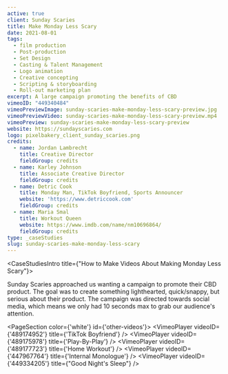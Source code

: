 ```yaml
---
active: true
client: Sunday Scaries
title: Make Monday Less Scary
date: 2021-08-01
tags:
  - film production
  - Post-production
  - Set Design
  - Casting & Talent Management
  - Logo animation
  - Creative concepting
  - Scripting & storyboarding
  - Roll-out marketing plan
excerpt: A large campaign promoting the benefits of CBD
vimeoID: "449340484"
vimeoPreviewImage: sunday-scaries-make-monday-less-scary-preview.jpg
vimeoPreviewVideo: sunday-scaries-make-monday-less-scary-preview.mp4
vimeoPreview: sunday-scaries-make-monday-less-scary-preview
website: https://sundayscaries.com
logo: pixelbakery_client_sunday_scaries.png
credits:
  - name: Jordan Lambrecht
    title: Creative Director
    fieldGroup: credits
  - name: Karley Johnson
    title: Associate Creative Director
    fieldGroup: credits
  - name: Detric Cook
    title: Monday Man, TikTok Boyfriend, Sports Announcer
    website: 'https://www.detriccook.com'
    fieldGroup: credits
  - name: Maria Smal
    title: Workout Queen
    website: https://www.imdb.com/name/nm10696864/
    fieldGroup: credits
type: _caseStudies
slug: sunday-scaries-make-monday-less-scary
---
```


<CaseStudiesIntro title={"How to Make Videos About Making Monday Less Scary"}>

Sunday Scaries approached us wanting a campaign to promote their CBD product. The goal was to create something lighthearted, quick/snappy, but serious about their product. The campaign was directed towards social media, which means we only had 10 seconds max to grab our audience's attention.

</CaseStudiesIntro>

<PageSection color={'white'} id={'other-videos'}>
  <InnerWrapper>
    <VimeoPlayer videoID={'489174952'} title={'TikTok Boyfriend'} />
  </InnerWrapper>
  <InnerWrapper>
    <VimeoPlayer videoID={'489175978'} title={'Play-By-Play'} />
    <VimeoPlayer videoID={'489177723'} title={'Home Workout'} />
    <VimeoPlayer videoID={'447967764'} title={'Internal Monologue'} />
    <VimeoPlayer videoID={'449334205'} title={"Good Night's Sleep"} />
  </InnerWrapper>
</PageSection>

